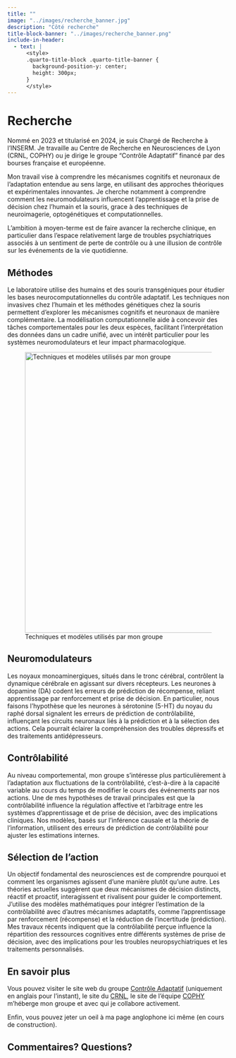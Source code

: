 ```yaml
---
title: ""
image: "../images/recherche_banner.jpg"
description: "Côté recherche"
title-block-banner: "../images/recherche_banner.png"
include-in-header:
  - text: |
      <style>
      .quarto-title-block .quarto-title-banner {
        background-position-y: center;
        height: 300px;
      }
      </style>
---
```


# Recherche

Nommé en 2023 et titularisé en 2024, je suis Chargé de Recherche à l'INSERM. Je travaille au Centre de Recherche en Neurosciences de Lyon (CRNL, COPHY) ou je dirige le groupe "Contrôle Adaptatif" financé par des bourses française et européenne.

Mon travail vise à comprendre les mécanismes cognitifs et neuronaux de l'adaptation entendue au sens large, en utilisant des approches théoriques et expérimentales innovantes. Je cherche notamment à comprendre comment les neuromodulateurs influencent l'apprentissage et la prise de décision chez l'humain et la souris, grace à des techniques de neuroimagerie, optogénétiques et computationnelles.

L'ambition à moyen-terme est de faire avancer la recherche clinique, en particulier dans l'espace relativement large de troubles psychiatriques associés à un sentiment de perte de contrôle ou à une illusion de contrôle sur les événements de la vie quotidienne.

## Méthodes

Le laboratoire utilise des humains et des souris transgéniques pour étudier les bases neurocomputationnelles du contrôle adaptatif. Les techniques non invasives chez l'humain et les méthodes génétiques chez la souris permettent d'explorer les mécanismes cognitifs et neuronaux de manière complémentaire. La modélisation computationnelle aide à concevoir des tâches comportementales pour les deux espèces, facilitant l'interprétation des données dans un cadre unifié, avec un intérêt particulier pour les systèmes neuromodulateurs et leur impact pharmacologique.

![Techniques et modèles utilisés par mon groupe](../images/methodes.png){fig-align="center" width="636"}

## Neuromodulateurs

Les noyaux monoaminergiques, situés dans le tronc cérébral, contrôlent la dynamique cérébrale en agissant sur divers récepteurs. Les neurones à dopamine (DA) codent les erreurs de prédiction de récompense, reliant apprentissage par renforcement et prise de décision. En particulier, nous faisons l'hypothèse que les neurones à sérotonine (5-HT) du noyau du raphé dorsal signalent les erreurs de prédiction de contrôlabilité, influençant les circuits neuronaux liés à la prédiction et à la sélection des actions. Cela pourrait éclairer la compréhension des troubles dépressifs et des traitements antidépresseurs.

## Contrôlabilité

Au niveau comportemental, mon groupe s'intéresse plus particulièrement à l'adaptation aux fluctuations de la contrôlabilité, c'est-à-dire à la capacité variable au cours du temps de modifier le cours des événements par nos actions. Une de mes hypothèses de travail principales est que la contrôlabilité influence la régulation affective et l'arbitrage entre les systèmes d'apprentissage et de prise de décision, avec des implications cliniques. Nos modèles, basés sur l'inférence causale et la théorie de l'information, utilisent des erreurs de prédiction de contrôlabilité pour ajuster les estimations internes.

## Sélection de l'action

Un objectif fondamental des neurosciences est de comprendre pourquoi et comment les organismes agissent d'une manière plutôt qu'une autre. Les théories actuelles suggèrent que deux mécanismes de décision distincts, réactif et proactif, interagissent et rivalisent pour guider le comportement. J'utilise des modèles mathématiques pour intégrer l'estimation de la contrôlabilité avec d'autres mécanismes adaptatifs, comme l'apprentissage par renforcement (récompense) et la réduction de l'incertitude (prédiction). Mes travaux récents indiquent que la contrôlabilité perçue influence la répartition des ressources cognitives entre différents systèmes de prise de décision, avec des implications pour les troubles neuropsychiatriques et les traitements personnalisés.

## En savoir plus

Vous pouvez visiter le site web du groupe [Contrôle Adaptatif](https://www.adaptivecontrol.org/){target="_blank"} (uniquement en anglais pour l'instant), le site du [CRNL](https://www.crnl.fr/){target="_blank"}, le site de l'équipe [COPHY](https://cophyteam.wixsite.com/website-1/){target="_blank"} m'héberge mon groupe et avec qui je collabore activement.

Enfin, vous pouvez jeter un oeil à ma page anglophone ici même (en cours de construction).

## Commentaires? Questions?

<script src="https://giscus.app/client.js"
        data-repo="romainligneul/giscus-comments"
        data-repo-id="R_kgDOMSMTIw"
        data-category="Comments OtherFR"
        data-category-id="DIC_kwDOMSMTI84Cgltq"
        data-mapping="pathname"
        data-strict="0"
        data-reactions-enabled="1"
        data-emit-metadata="0"
        data-input-position="top"
        data-theme="preferred_color_scheme"
        data-lang="en"
        crossorigin="anonymous"
        async>
</script>